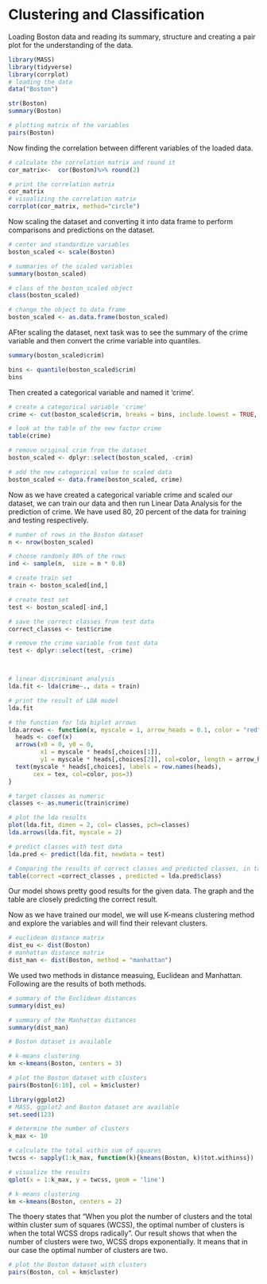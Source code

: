 
# Clustering and Classification

Loading Boston data and reading its summary, structure and creating a pair plot for the understanding of the data.
```r
library(MASS)
library(tidyverse)
library(corrplot)
# loading the data
data("Boston")
```

```r
str(Boston)
summary(Boston)

# plotting matrix of the variables
pairs(Boston)
```

Now finding the correlation between different variables of the loaded data. 
```r

# calculate the correlation matrix and round it
cor_matrix<-  cor(Boston)%>% round(2) 

```
```r

# print the correlation matrix
cor_matrix
# visualizing the correlation matrix
corrplot(cor_matrix, method="circle")
```
Now scaling the dataset and converting it into data frame to perform comparisons and predictions on the dataset.
```r
# center and standardize variables
boston_scaled <- scale(Boston)
```
```r
# summaries of the scaled variables
summary(boston_scaled)
```
```r
# class of the boston_scaled object
class(boston_scaled)

# change the object to data frame
boston_scaled <- as.data.frame(boston_scaled)
```
AFter scaling the dataset, next task was to see the summary of the crime variable and then convert the crime variable into quantiles. 
```r

summary(boston_scaled$crim)

bins <- quantile(boston_scaled$crim)
bins
```
Then created a categorical variable and named it 'crime'. 
```r
# create a categorical variable 'crime'
crime <- cut(boston_scaled$crim, breaks = bins, include.lowest = TRUE, label = c("low", "med_low", "med_high", "high"))
```
```r

# look at the table of the new factor crime
table(crime)
```
```r
# remove original crim from the dataset
boston_scaled <- dplyr::select(boston_scaled, -crim)

# add the new categorical value to scaled data
boston_scaled <- data.frame(boston_scaled, crime)
```

Now as we have created a categorical variable crime and scaled our dataset, we can train our data and then run Linear Data Analysis for the prediction of crime. We have used 80, 20 percent of the data for training and testing respectively. 

```r


# number of rows in the Boston dataset 
n <- nrow(boston_scaled)

# choose randomly 80% of the rows
ind <- sample(n,  size = n * 0.8)

# create train set
train <- boston_scaled[ind,]

# create test set 
test <- boston_scaled[-ind,]

# save the correct classes from test data
correct_classes <- test$crime

# remove the crime variable from test data
test <- dplyr::select(test, -crime)



# linear discriminant analysis
lda.fit <- lda(crime~., data = train)
```
```r

# print the result of LDA model
lda.fit
```
```r


# the function for lda biplot arrows
lda.arrows <- function(x, myscale = 1, arrow_heads = 0.1, color = "red", tex = 0.75, choices = c(1,2)){
  heads <- coef(x)
  arrows(x0 = 0, y0 = 0, 
         x1 = myscale * heads[,choices[1]], 
         y1 = myscale * heads[,choices[2]], col=color, length = arrow_heads)
  text(myscale * heads[,choices], labels = row.names(heads), 
       cex = tex, col=color, pos=3)
}

# target classes as numeric
classes <- as.numeric(train$crime)
```
```r

# plot the lda results
plot(lda.fit, dimen = 2, col= classes, pch=classes)
lda.arrows(lda.fit, myscale = 2)
```
```r

# predict classes with test data
lda.pred <- predict(lda.fit, newdata = test)
```
```r
# Comparing the results of correct classes and predicted classes, in tabular form.  
table(correct =correct_classes , predicted = lda.pred$class)

```

Our model shows pretty good results for the given data. The graph and the table are closely predicting the correct result.

Now as we have trained our model, we will use K-means clustering method and explore the variables and will find their relevant clusters.

```r


# euclidean distance matrix
dist_eu <- dist(Boston)
# manhattan distance matrix
dist_man <- dist(Boston, method = "manhattan")
```

We used two methods in distance measuing, Euclidean and Manhattan. 
Following are the results of both methods.
```r

# summary of the Euclidean distances
summary(dist_eu)

# summary of the Manhattan distances
summary(dist_man)
```
```r
# Boston dataset is available

# k-means clustering
km <-kmeans(Boston, centers = 3)
```
```r
# plot the Boston dataset with clusters
pairs(Boston[6:10], col = km$cluster)
```
```r

library(ggplot2)
# MASS, ggplot2 and Boston dataset are available
set.seed(123)

# determine the number of clusters
k_max <- 10

# calculate the total within sum of squares
twcss <- sapply(1:k_max, function(k){kmeans(Boston, k)$tot.withinss})
```
```r
# visualize the results
qplot(x = 1:k_max, y = twcss, geom = 'line')
```
```r

# k-means clustering
km <-kmeans(Boston, centers = 2)
```
The thoery states that "When you plot the number of clusters and the total within cluster sum of squares (WCSS), the optimal number of clusters is when the total WCSS drops radically". Our result shows that when the number of clusters were two, WCSS drops exponentially. It means that in our case the optimal number of clusters are two. 

```r
# plot the Boston dataset with clusters
pairs(Boston, col = km$cluster)

```

